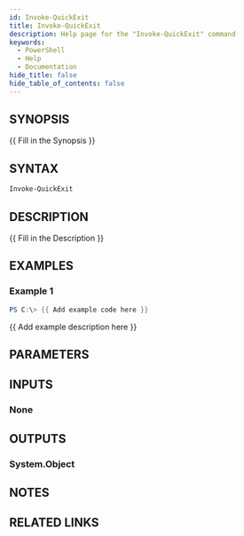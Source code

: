 ```yaml
---
id: Invoke-QuickExit
title: Invoke-QuickExit
description: Help page for the "Invoke-QuickExit" command
keywords:
  - PowerShell
  - Help
  - Documentation
hide_title: false
hide_table_of_contents: false
---
```


## SYNOPSIS

\{\{ Fill in the Synopsis \}\}

## SYNTAX

```powershell
Invoke-QuickExit
```

## DESCRIPTION

\{\{ Fill in the Description \}\}

## EXAMPLES

### Example 1

```powershell
PS C:\> {{ Add example code here }}
```

\{\{ Add example description here \}\}

## PARAMETERS

## INPUTS

### None

## OUTPUTS

### System.Object

## NOTES

## RELATED LINKS
